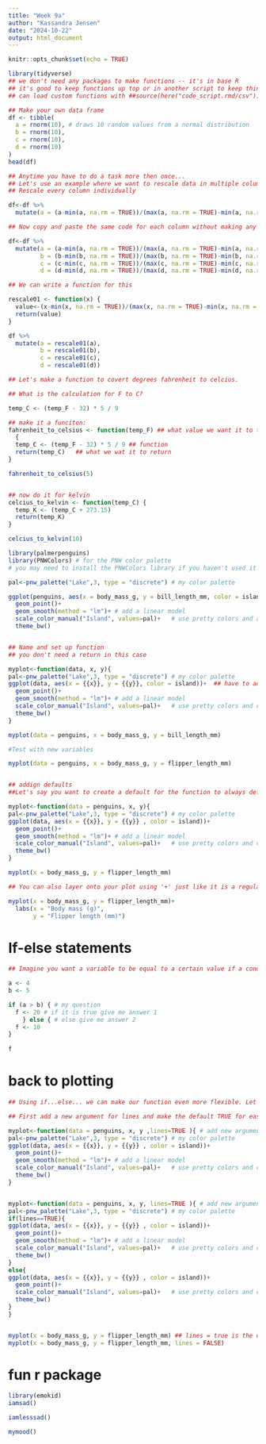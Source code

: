 ```yaml
---
title: "Week 9a"
author: "Kassandra Jensen"
date: "2024-10-22"
output: html_document
---
```


```r
knitr::opts_chunk$set(echo = TRUE)
```

```r
library(tidyverse)
## we don't need any packages to make functions -- it's in base R 
## it's good to keep functions up top or in another script to keep things clean and more organized
## can load custom functions with ##source(here("code_script.rmd/csv"))
```
```r
## Make your own data frame
df <- tibble(
  a = rnorm(10), # draws 10 random values from a normal distribution
  b = rnorm(10),
  c = rnorm(10),
  d = rnorm(10)
)
head(df)

## Anytime you have to do a task more then once...
## Let's use an example where we want to rescale data in multiple columns (value - min/(max - min))
## Rescale every column individually

df<-df %>%
  mutate(a = (a-min(a, na.rm = TRUE))/(max(a, na.rm = TRUE)-min(a, na.rm = TRUE)))

## Now copy and paste the same code for each column without making any mistakes

df<-df %>%
  mutate(a = (a-min(a, na.rm = TRUE))/(max(a, na.rm = TRUE)-min(a, na.rm = TRUE)),
         b = (b-min(b, na.rm = TRUE))/(max(b, na.rm = TRUE)-min(b, na.rm = TRUE)), ## this had a mistake but i fixed it 
         c = (c-min(c, na.rm = TRUE))/(max(c, na.rm = TRUE)-min(c, na.rm = TRUE)),
         d = (d-min(d, na.rm = TRUE))/(max(d, na.rm = TRUE)-min(d, na.rm = TRUE)))

## We can write a function for this

rescale01 <- function(x) {
  value<-(x-min(x, na.rm = TRUE))/(max(x, na.rm = TRUE)-min(x, na.rm = TRUE))
  return(value)
}

df %>%
  mutate(a = rescale01(a),
         b = rescale01(b),
         c = rescale01(c),
         d = rescale01(d))

```
```r
## Let's make a function to covert degrees fahrenheit to celcius.

## What is the calculation for F to C?

temp_C <- (temp_F - 32) * 5 / 9

## make it a funciton:
fahrenheit_to_celsius <- function(temp_F) ## what value we want it to take
  {
  temp_C <- (temp_F - 32) * 5 / 9 ## function
  return(temp_C)   ## what we wat it to return
}

fahrenheit_to_celsius(5)


## now do it for kelvin
celcius_to_kelvin <- function(temp_C) {
  temp_K <- (temp_C + 273.15)
  return(temp_K)
}

celcius_to_kelvin(10)

```

```r
library(palmerpenguins)
library(PNWColors) # for the PNW color palette 
# you may need to install the PNWColors library if you haven't used it yet

pal<-pnw_palette("Lake",3, type = "discrete") # my color palette 

ggplot(penguins, aes(x = body_mass_g, y = bill_length_mm, color = island))+
  geom_point()+
  geom_smooth(method = "lm")+ # add a linear model
  scale_color_manual("Island", values=pal)+   # use pretty colors and another example of how to manually change the legend title for colors
  theme_bw()


## Name and set up function
## you don't need a return in this case 

myplot<-function(data, x, y){
pal<-pnw_palette("Lake",3, type = "discrete") # my color palette 
ggplot(data, aes(x = {{x}}, y = {{y}}, color = island))+  ## have to add the curly brackets to help us assign variables that are column names in dataframes
  geom_point()+
  geom_smooth(method = "lm")+ # add a linear model
  scale_color_manual("Island", values=pal)+   # use pretty colors and change the legend title
  theme_bw()
}

myplot(data = penguins, x = body_mass_g, y = bill_length_mm)

#Test with new variables

myplot(data = penguins, x = body_mass_g, y = flipper_length_mm)


## addign defaults
##Let's say you want to create a default for the function to always default to the penguins dataset. You can set those directly in the function.

myplot<-function(data = penguins, x, y){
pal<-pnw_palette("Lake",3, type = "discrete") # my color palette 
ggplot(data, aes(x = {{x}}, y = {{y}} , color = island))+
  geom_point()+
  geom_smooth(method = "lm")+ # add a linear model
  scale_color_manual("Island", values=pal)+   # use pretty colors and change the legend title
  theme_bw()
}

myplot(x = body_mass_g, y = flipper_length_mm)

## You can also layer onto your plot using '+' just like it is a regular ggplot to change things like labels.

myplot(x = body_mass_g, y = flipper_length_mm)+
  labs(x = "Body mass (g)",
       y = "Flipper length (mm)")
```
# If-else statements
```r
## Imagine you want a variable to be equal to a certain value if a condition is met. This is a typical problem that requires the if ... else ... construct. For instance:

a <- 4
b <- 5

if (a > b) { # my question
  f <- 20 # if it is true give me answer 1
    } else { # else give me answer 2
  f <- 10
} 
  
f
```

# back to plotting
```r
## Using if...else... we can make our function even more flexible. Let's say we want the option of adding the geom_smooth lines. We can create a variable that if set to TRUE add the geom_smooth, otherwise print without.

## First add a new argument for lines and make the default TRUE for ease

myplot<-function(data = penguins, x, y ,lines=TRUE ){ # add new argument for lines
pal<-pnw_palette("Lake",3, type = "discrete") # my color palette 
ggplot(data, aes(x = {{x}}, y = {{y}} , color = island))+
  geom_point()+
  geom_smooth(method = "lm")+ # add a linear model
  scale_color_manual("Island", values=pal)+   # use pretty colors and change the legend title
  theme_bw()
}


myplot<-function(data = penguins, x, y, lines=TRUE ){ # add new argument for lines
pal<-pnw_palette("Lake",3, type = "discrete") # my color palette 
if(lines==TRUE){
ggplot(data, aes(x = {{x}}, y = {{y}} , color = island))+
  geom_point()+
  geom_smooth(method = "lm")+ # add a linear model
  scale_color_manual("Island", values=pal)+   # use pretty colors and change the legend title
  theme_bw()
}
else{
ggplot(data, aes(x = {{x}}, y = {{y}} , color = island))+
  geom_point()+
  scale_color_manual("Island", values=pal)+   # use pretty colors and change the legend title
  theme_bw()
}
}


myplot(x = body_mass_g, y = flipper_length_mm) ## lines = true is the default now
myplot(x = body_mass_g, y = flipper_length_mm, lines = FALSE)


```
# fun r package
```r
library(emokid)
iamsad()

iamlesssad()

mymood()
```





